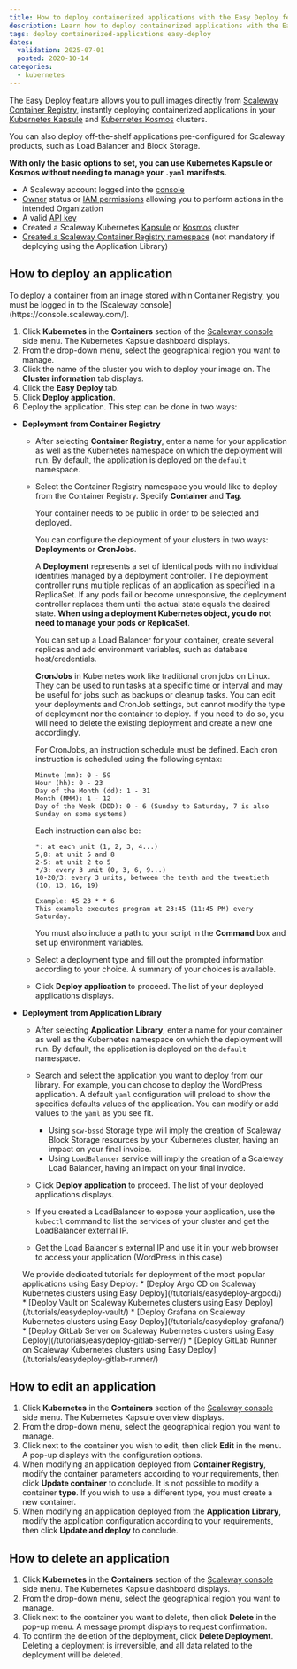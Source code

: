 ```yaml
---
title: How to deploy containerized applications with the Easy Deploy feature
description: Learn how to deploy containerized applications with the Easy Deploy feature on Scaleway Kubernetes clusters.
tags: deploy containerized-applications easy-deploy
dates:
  validation: 2025-07-01
  posted: 2020-10-14
categories:
  - kubernetes
---
```




The Easy Deploy feature allows you to pull images directly from [Scaleway Container Registry](/container-registry/concepts/#container-registry), instantly deploying containerized applications in your [Kubernetes Kapsule](/kubernetes/concepts/#kubernetes-kapsule) and [Kubernetes Kosmos](/kubernetes/concepts/#kubernetes-kosmos) clusters.

You can also deploy off-the-shelf applications pre-configured for Scaleway products, such as Load Balancer and Block Storage.

**With only the basic options to set, you can use Kubernetes Kapsule or Kosmos without needing to manage your `.yaml` manifests.**

<Requirements />

- A Scaleway account logged into the [console](https://console.scaleway.com)
- [Owner](/iam/concepts/#owner) status or [IAM permissions](/iam/concepts/#permission) allowing you to perform actions in the intended Organization
- A valid [API key](/iam/how-to/create-api-keys/)
- Created a Scaleway Kubernetes [Kapsule](/kubernetes/how-to/create-cluster/) or [Kosmos](/kubernetes/how-to/create-kosmos-cluster/) cluster
- [Created a Scaleway Container Registry namespace](/container-registry/how-to/create-namespace/) (not mandatory if deploying using the Application Library)

## How to deploy an application

<Message type="note">
  To deploy a container from an image stored within Container Registry, you must be logged in to the [Scaleway console](https://console.scaleway.com/).
</Message>

1. Click **Kubernetes** in the **Containers** section of the [Scaleway console](https://console.scaleway.com) side menu. The Kubernetes Kapsule dashboard displays.
2. From the drop-down menu, select the geographical region you want to manage.
3. Click the name of the cluster you wish to deploy your image on. The **Cluster information** tab displays.
4. Click the **Easy Deploy** tab.
5. Click **Deploy application**.
6. Deploy the application. This step can be done in two ways:
  * **Deployment from Container Registry**

    * After selecting **Container Registry**, enter a name for your application as well as the Kubernetes namespace on which the deployment will run. By default, the application is deployed on the `default` namespace.

    * Select the Container Registry namespace you would like to deploy from the Container Registry. Specify **Container** and **Tag**.

      <Message type="note">
      Your container needs to be public in order to be selected and deployed.
      </Message>

      You can configure the deployment of your clusters in two ways: **Deployments** or **CronJobs**.

      A **Deployment** represents a set of identical pods with no individual identities managed by a deployment controller. The deployment controller runs multiple replicas of an application as specified in a ReplicaSet. If any pods fail or become unresponsive, the deployment controller replaces them until the actual state equals the desired state. **When using a deployment Kubernetes object, you do not need to manage your pods or ReplicaSet**.

      You can set up a Load Balancer for your container, create several replicas and add environment variables, such as database host/credentials.

      **CronJobs** in Kubernetes work like traditional cron jobs on Linux. They can be used to run tasks at a specific time or interval and may be useful for jobs such as backups or cleanup tasks. You can edit your deployments and CronJob settings, but cannot modify the type of deployment nor the container to deploy. If you need to do so, you will need to delete the existing deployment and create a new one accordingly.

      For CronJobs, an instruction schedule must be defined. Each cron instruction is scheduled using the following syntax:
      ```
      Minute (mm): 0 - 59
      Hour (hh): 0 - 23
      Day of the Month (dd): 1 - 31
      Month (MMM): 1 - 12
      Day of the Week (DDD): 0 - 6 (Sunday to Saturday, 7 is also Sunday on some systems)
      ```
      Each instruction can also be:
      ```
      *: at each unit (1, 2, 3, 4...)
      5,8: at unit 5 and 8
      2-5: at unit 2 to 5
      */3: every 3 unit (0, 3, 6, 9...)
      10-20/3: every 3 units, between the tenth and the twentieth (10, 13, 16, 19)

      Example: 45 23 * * 6
      This example executes program at 23:45 (11:45 PM) every Saturday.
      ```
      You must also include a path to your script in the **Command** box and set up environment variables.

    * Select a deployment type and fill out the prompted information according to your choice. A summary of your choices is available.

    *  Click **Deploy application** to proceed. The list of your deployed applications displays.


  * **Deployment from Application Library**

    * After selecting **Application Library**, enter a name for your container as well as the Kubernetes namespace on which the deployment will run. By default, the application is deployed on the `default` namespace.

    <Lightbox image={image} alt="" />

    * Search and select the application you want to deploy from our library. For example, you can choose to deploy the WordPress application. A default `yaml` configuration will preload to show the specifics defaults values of the application. You can modify or add values to the `yaml` as you see fit.

      <Lightbox image={image2} alt="" />

      * Using `scw-bssd` Storage type will imply the creation of Scaleway Block Storage resources by your Kubernetes cluster, having an impact on your final invoice.
      * Using `LoadBalancer` service will imply the creation of a Scaleway Load Balancer, having an impact on your final invoice.

    * Click **Deploy application** to proceed. The list of your deployed applications displays.

    * If you created a LoadBalancer to expose your application, use the `kubectl` command to list the services of your cluster and get the LoadBalancer external IP.

      <Lightbox image={image3} alt="" />

    * Get the Load Balancer's external IP and use it in your web browser to access your application (WordPress in this case)
      <Lightbox image={image4} alt="" />

    <Message type="tip">
      We provide dedicated tutorials for deployment of the most popular applications using Easy Deploy:
      * [Deploy Argo CD on Scaleway Kubernetes clusters using Easy Deploy](/tutorials/easydeploy-argocd/)
      * [Deploy Vault on Scaleway Kubernetes clusters using Easy Deploy](/tutorials/easydeploy-vault/)
      * [Deploy Grafana on Scaleway Kubernetes clusters using Easy Deploy](/tutorials/easydeploy-grafana/)
      * [Deploy GitLab Server on Scaleway Kubernetes clusters using Easy Deploy](/tutorials/easydeploy-gitlab-server/)
      * [Deploy GitLab Runner on Scaleway Kubernetes clusters using Easy Deploy](/tutorials/easydeploy-gitlab-runner/)
    </Message>

## How to edit an application

1. Click **Kubernetes** in the **Containers** section of the [Scaleway console](https://console.scaleway.com) side menu. The Kubernetes Kapsule overview displays.
2. From the drop-down menu, select the geographical region you want to manage.
3. Click <Icon name="edit" /> next to the container you wish to edit, then click **Edit** in the menu. A pop-up displays with the configuration options.
4. When modifying an application deployed from **Container Registry**, modify the container parameters according to your requirements, then click **Update container** to conclude.
    <Lightbox image={image5} alt="" />
    <Message type="note">
      It is not possible to modify a container **type**. If you wish to use a different type, you must create a new container.
    </Message>
5. When modifying an application deployed from the **Application Library**, modify the application configuration according to your requirements, then click **Update and deploy** to conclude.
    <Lightbox image={image6} alt="" />

## How to delete an application

1. Click **Kubernetes** in the **Containers** section of the [Scaleway console](https://console.scaleway.com) side menu. The Kubernetes Kapsule dashboard displays.
2. From the drop-down menu, select the geographical region you want to manage.
3. Click <Icon name="edit" /> next to the container you want to delete, then click **Delete** in the pop-up menu. A message prompt displays to request confirmation.
4. To confirm the deletion of the deployment, click **Delete Deployment**.
    <Message type="important">
      Deleting a deployment is irreversible, and all data related to the deployment will be deleted.
    </Message>


